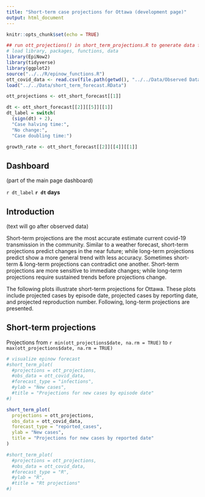 ```yaml
---
title: "Short-term case projections for Ottawa (development page)"
output: html_document
---
```


```r
knitr::opts_chunk$set(echo = TRUE)
```

```r
## run ott_projections() in short_term_projections.R to generate data for plots
# load library, packages, functions, data
library(EpiNow2)
library(tidyverse)
library(ggplot2)
source("../../R/epinow_functions.R")
ott_covid_data <- read.csv(file.path(getwd(), "../../Data/Observed Data/OPH_Observed_COVID_Data.csv"))
load("../../Data/short_term_forecast.RData")

ott_projections <- ott_short_forecast[[1]]

dt <- ott_short_forecast[[2]][[5]][[1]]
dt_label = switch( 
  (sign(dt) + 2),
  "Case halving time:",
  "No change:",
  "Case doubling time:")

growth_rate <- ott_short_forecast[[2]][[4]][[1]]
```

## Dashboard 

(part of the main page dashboard)

`r dt_label` **`r dt` days**

## Introduction 

(text will go after observed data)

Short-term projections are the most accurate estimate current covid-19 transmission in the community. Similar to a weather forecast, short-term projections predict changes in the near future; while long-term projections predict show a more general trend with less accuracy. Sometimes short-term & long-term projections can contradict one another. Short-term projections are more sensitive to immediate changes; while long-term projections require sustained trends before projections change. 

The following plots illustrate short-term projections for Ottawa. These plots include projected cases by episode date, projected cases by reporting date, and projected reproduction number. Following, long-term projections are presented.

## Short-term projections

Projections from `r min(ott_projections$date, na.rm = TRUE)` to `r max(ott_projections$date, na.rm = TRUE)`

```r
# visualize epinow forecast
#short_term_plot(
  #projections = ott_projections,
  #obs_data = ott_covid_data,
  #forecast_type = "infections",
  #ylab = "New cases",
  #title = "Projections for new cases by episode date"
#)

short_term_plot(
  projections = ott_projections,
  obs_data = ott_covid_data,
  forecast_type = "reported_cases",
  ylab = "New cases",
  title = "Projections for new cases by reported date"
)

#short_term_plot(
  #projections = ott_projections,
  #obs_data = ott_covid_data,
  #forecast_type = "R",
  #ylab = "R",
  #title = "Rt projections"
#)
```
